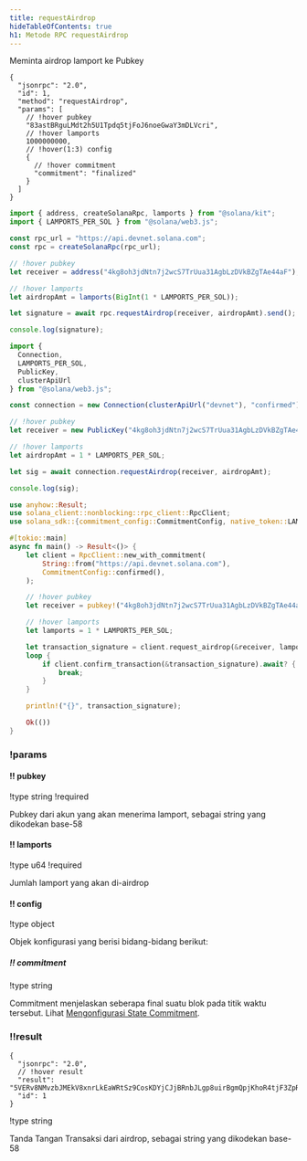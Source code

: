 ```yaml
---
title: requestAirdrop
hideTableOfContents: true
h1: Metode RPC requestAirdrop
---
```


Meminta airdrop lamport ke Pubkey

<APIMethod>

```jsonc !!request curl
{
  "jsonrpc": "2.0",
  "id": 1,
  "method": "requestAirdrop",
  "params": [
    // !hover pubkey
    "83astBRguLMdt2h5U1Tpdq5tjFoJ6noeGwaY3mDLVcri",
    // !hover lamports
    1000000000,
    // !hover(1:3) config
    {
      // !hover commitment
      "commitment": "finalized"
    }
  ]
}
```

```ts !!request title="Kit"
import { address, createSolanaRpc, lamports } from "@solana/kit";
import { LAMPORTS_PER_SOL } from "@solana/web3.js";

const rpc_url = "https://api.devnet.solana.com";
const rpc = createSolanaRpc(rpc_url);

// !hover pubkey
let receiver = address("4kg8oh3jdNtn7j2wcS7TrUua31AgbLzDVkBZgTAe44aF");

// !hover lamports
let airdropAmt = lamports(BigInt(1 * LAMPORTS_PER_SOL));

let signature = await rpc.requestAirdrop(receiver, airdropAmt).send();

console.log(signature);
```

```ts !!request title="web3.js"
import {
  Connection,
  LAMPORTS_PER_SOL,
  PublicKey,
  clusterApiUrl
} from "@solana/web3.js";

const connection = new Connection(clusterApiUrl("devnet"), "confirmed");

// !hover pubkey
let receiver = new PublicKey("4kg8oh3jdNtn7j2wcS7TrUua31AgbLzDVkBZgTAe44aF");

// !hover lamports
let airdropAmt = 1 * LAMPORTS_PER_SOL;

let sig = await connection.requestAirdrop(receiver, airdropAmt);

console.log(sig);
```

```rs !!request title="Rust"
use anyhow::Result;
use solana_client::nonblocking::rpc_client::RpcClient;
use solana_sdk::{commitment_config::CommitmentConfig, native_token::LAMPORTS_PER_SOL, pubkey};

#[tokio::main]
async fn main() -> Result<()> {
    let client = RpcClient::new_with_commitment(
        String::from("https://api.devnet.solana.com"),
        CommitmentConfig::confirmed(),
    );

    // !hover pubkey
    let receiver = pubkey!("4kg8oh3jdNtn7j2wcS7TrUua31AgbLzDVkBZgTAe44aF");

    // !hover lamports
    let lamports = 1 * LAMPORTS_PER_SOL;

    let transaction_signature = client.request_airdrop(&receiver, lamports).await?;
    loop {
        if client.confirm_transaction(&transaction_signature).await? {
            break;
        }
    }

    println!("{}", transaction_signature);

    Ok(())
}
```

### !params

#### !! pubkey

!type string !required

Pubkey dari akun yang akan menerima lamport, sebagai string yang dikodekan
base-58

#### !! lamports

!type u64 !required

Jumlah lamport yang akan di-airdrop

#### !! config

!type object

Objek konfigurasi yang berisi bidang-bidang berikut:

##### !! commitment

!type string

Commitment menjelaskan seberapa final suatu blok pada titik waktu tersebut.
Lihat [Mengonfigurasi State Commitment](/docs/rpc#configuring-state-commitment).

### !!result

```jsonc !response
{
  "jsonrpc": "2.0",
  // !hover result
  "result": "5VERv8NMvzbJMEkV8xnrLkEaWRtSz9CosKDYjCJjBRnbJLgp8uirBgmQpjKhoR4tjF3ZpRzrFmBV6UjKdiSZkQUW",
  "id": 1
}
```

!type string

Tanda Tangan Transaksi dari airdrop, sebagai string yang dikodekan base-58

</APIMethod>
